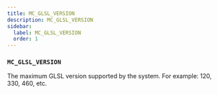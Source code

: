 ```yaml
---
title: MC_GLSL_VERSION
description: MC_GLSL_VERSION
sidebar:
  label: MC_GLSL_VERSION
  order: 1
---
```


### `MC_GLSL_VERSION`

The maximum GLSL version supported by the system. For example: 120, 330, 460, etc.